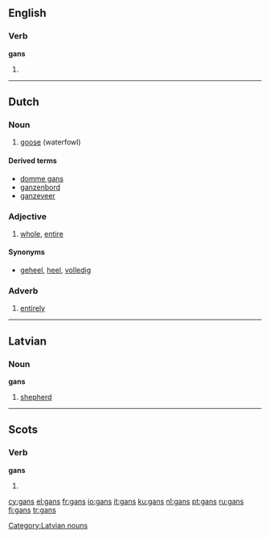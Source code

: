 {{see|Gans}}
==English==

===Verb===
'''gans'''

# {{Geordie}} {{third-person singular of|[[gan]]}}

----

==Dutch==

===Noun===
{{nl-noun|g=f|ganzen|gansje|dimpl=gansjes}}

# [[goose]] (waterfowl)

====Derived terms====
*[[domme gans]] 
*[[ganzenbord]] 
*[[ganzeveer]] 

===Adjective===
{{nl-adj|infl=ganse|-|-}}

# [[whole]], [[entire]]

====Synonyms====
*[[geheel]], [[heel]], [[volledig]]

===Adverb===
{{infl|nl|adverb}}

# [[entirely]]

----

==Latvian==

===Noun===
'''gans''' {{m}}

# [[shepherd]]
{{lv-noun-d1|gan|s}}

[[Category:Latvian nouns]]

----

==Scots==

===Verb===
'''gans'''

# {{third-person singular of|[[gan#Scots|gan]]|lang=Scots}}

[[cy:gans]]
[[el:gans]]
[[fr:gans]]
[[io:gans]]
[[it:gans]]
[[ku:gans]]
[[nl:gans]]
[[pt:gans]]
[[ru:gans]]
[[fi:gans]]
[[tr:gans]]